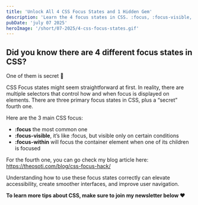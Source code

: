 ```yaml
---
title: 'Unlock All 4 CSS Focus States and 1 Hidden Gem'
description: 'Learn the 4 focus states in CSS. :focus, :focus-visible, :focus-within, and a hidden gem—for better accessibility and smoother UX.'
pubDate: 'july 07 2025'
heroImage: '/short/07-2025/4-css-focus-states.gif'
---
```



<Picture
  src="/short/07-2025/4-css-focus-states.gif"
  alt="Visual breakdown of CSS focus states including :focus, :focus-visible, and :focus-within for improved accessibility"
  width="400"
  height="600"
  style="margin: 2em auto 1em auto; display: block; border: 4px solid var(--border)"
/>

## Did you know there are 4 different focus states in CSS?

One of them is secret 🤫

CSS Focus states might seem straightforward at first.
In reality, there are multiple selectors that control how and when focus is displayed on elements.
There are three primary focus states in CSS, plus a “secret” fourth one.

Here are the 3 main CSS focus:

- **:focus** the most common one
- **:focus-visible**, it’s like :focus, but visible only on certain conditions
- **:focus-within** will focus the container element when one of its children is focused

For the fourth one, you can go check my blog article here: https://theosoti.com/blog/css-focus-hack/

Understanding how to use these focus states correctly can elevate accessibility, create smoother interfaces, and improve user navigation.

**To learn more tips about CSS, make sure to join my newsletter below ❤️**
